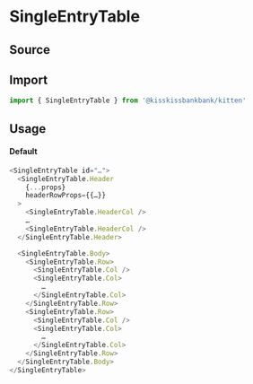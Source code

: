 

<Meta title="Organisms/Tables/SingleEntryTable" component={SingleEntryTableComponent} />

# SingleEntryTable

## Source

<FileUrl filepath={__filename} />

## Import

```js
import { SingleEntryTable } from '@kisskissbankbank/kitten'
```

## Usage

<Canvas>
  <Story name="Example" story={stories.Default} />
</Canvas>

#### Default

```js
<SingleEntryTable id="…">
  <SingleEntryTable.Header
    {...props}
    headerRowProps={{…}}
  >
    <SingleEntryTable.HeaderCol />
    …
    <SingleEntryTable.HeaderCol />
  </SingleEntryTable.Header>

  <SingleEntryTable.Body>
    <SingleEntryTable.Row>
      <SingleEntryTable.Col />
      <SingleEntryTable.Col>
        …
      </SingleEntryTable.Col>
    </SingleEntryTable.Row>
    <SingleEntryTable.Row>
      <SingleEntryTable.Col />
      <SingleEntryTable.Col>
        …
      </SingleEntryTable.Col>
    </SingleEntryTable.Row>
  </SingleEntryTable.Body>
</SingleEntryTable>
```
